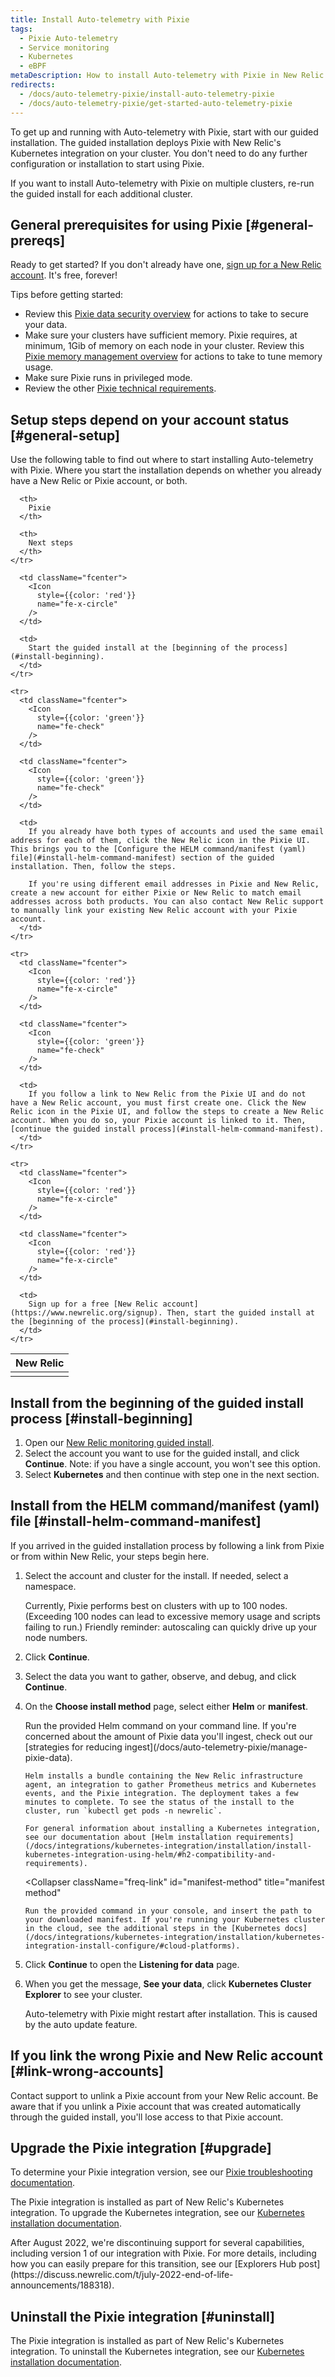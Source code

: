 ```yaml
---
title: Install Auto-telemetry with Pixie
tags:
  - Pixie Auto-telemetry
  - Service monitoring
  - Kubernetes
  - eBPF
metaDescription: How to install Auto-telemetry with Pixie in New Relic.
redirects:
  - /docs/auto-telemetry-pixie/install-auto-telemetry-pixie
  - /docs/auto-telemetry-pixie/get-started-auto-telemetry-pixie
---
```


To get up and running with Auto-telemetry with Pixie, start with our guided installation. The guided installation deploys Pixie with New Relic's Kubernetes integration on your cluster. You don't need to do any further configuration or installation to start using Pixie.

If you want to install Auto-telemetry with Pixie on multiple clusters, re-run the guided install for each additional cluster.

## General prerequisites for using Pixie [#general-prereqs]

Ready to get started? If you don't already have one, [sign up for a New Relic account](https://newrelic.com/signup). It's free, forever!

Tips before getting started:

* Review this [Pixie data security overview](/docs/auto-telemetry-pixie/pixie-data-security-overview) for actions to take to secure your data.
* Make sure your clusters have sufficient memory. Pixie requires, at minimum, 1Gib of memory on each node in your cluster. Review this [Pixie memory management overview](/docs/auto-telemetry-pixie/manage-pixie-memory) for actions to take to tune memory usage.
* Make sure Pixie runs in privileged mode.
* Review the other [Pixie technical requirements](https://docs.px.dev/installing-pixie/requirements/).

## Setup steps depend on your account status [#general-setup]

Use the following table to find out where to start installing Auto-telemetry with Pixie. Where you start the installation depends on whether you already have a New Relic or Pixie account, or both.

<table>
  <thead>
    <tr>
      <th style={{ width: "200px" }}>
        New Relic
      </th>

      <th>
        Pixie
      </th>

      <th>
        Next steps
      </th>
    </tr>
  </thead>

  <tbody>
    <tr>
      <td className="fcenter">
        <Icon
          style={{color: 'green'}}
          name="fe-check"
        />
      </td>

      <td className="fcenter">
        <Icon
          style={{color: 'red'}}
          name="fe-x-circle"
        />
      </td>

      <td>
        Start the guided install at the [beginning of the process](#install-beginning).
      </td>
    </tr>

    <tr>
      <td className="fcenter">
        <Icon
          style={{color: 'green'}}
          name="fe-check"
        />
      </td>

      <td className="fcenter">
        <Icon
          style={{color: 'green'}}
          name="fe-check"
        />
      </td>

      <td>
        If you already have both types of accounts and used the same email address for each of them, click the New Relic icon in the Pixie UI. This brings you to the [Configure the HELM command/manifest (yaml) file](#install-helm-command-manifest) section of the guided installation. Then, follow the steps.

        If you're using different email addresses in Pixie and New Relic, create a new account for either Pixie or New Relic to match email addresses across both products. You can also contact New Relic support to manually link your existing New Relic account with your Pixie account.
      </td>
    </tr>

    <tr>
      <td className="fcenter">
        <Icon
          style={{color: 'red'}}
          name="fe-x-circle"
        />
      </td>

      <td className="fcenter">
        <Icon
          style={{color: 'green'}}
          name="fe-check"
        />
      </td>

      <td>
        If you follow a link to New Relic from the Pixie UI and do not have a New Relic account, you must first create one. Click the New Relic icon in the Pixie UI, and follow the steps to create a New Relic account. When you do so, your Pixie account is linked to it. Then, [continue the guided install process](#install-helm-command-manifest).
      </td>
    </tr>

    <tr>
      <td className="fcenter">
        <Icon
          style={{color: 'red'}}
          name="fe-x-circle"
        />
      </td>

      <td className="fcenter">
        <Icon
          style={{color: 'red'}}
          name="fe-x-circle"
        />
      </td>

      <td>
        Sign up for a free [New Relic account](https://www.newrelic.org/signup). Then, start the guided install at the [beginning of the process](#install-beginning).
      </td>
    </tr>
  </tbody>
</table>

## Install from the beginning of the guided install process [#install-beginning]

1. Open our [New Relic monitoring guided install](https://one.newrelic.com/launcher/nr1-core.explorer?pane=eyJuZXJkbGV0SWQiOiJucjEtY29yZS5saXN0aW5nIn0=&cards[0]=eyJuZXJkbGV0SWQiOiJucjEtaW5zdGFsbC1uZXdyZWxpYy5ucjEtaW5zdGFsbC1uZXdyZWxpYyIsImFjdGl2ZUNvbXBvbmVudCI6IlZUU09LdWJlcm5ldGVzIiwiYWN0aXZlRW52aXJvbm1lbnQiOiJrdWJlcm5ldGVzIiwicGF0aCI6bnVsbCwiZW52Ijoia3ViZXJuZXRlcyJ9).
2. Select the account you want to use for the guided install, and click **Continue**.
   Note: if you have a single account, you won't see this option.
3. Select **Kubernetes** and then continue with step one in the next section.

## Install from the HELM command/manifest (yaml) file [#install-helm-command-manifest]

If you arrived in the guided installation process by following a link from Pixie or from within New Relic, your steps begin here.

1. Select the account and cluster for the install. If needed, select a namespace.

   <Callout variant="important">
     Currently, Pixie performs best on clusters with up to 100 nodes. (Exceeding 100 nodes can lead to excessive memory usage and scripts failing to run.) Friendly reminder: autoscaling can quickly drive up your node numbers.
   </Callout>

2. Click **Continue**.

3. Select the data you want to gather, observe, and debug, and click **Continue**.

4. On the **Choose install method** page, select either **Helm** or **manifest**.

   <CollapserGroup>
     <Collapser
       className="freq-link"
       id="helm-method"
       title="Helm method"
     >
       Run the provided Helm command on your command line. If you're concerned about the amount of Pixie data you'll ingest, check out our [strategies for reducing ingest](/docs/auto-telemetry-pixie/manage-pixie-data).

       Helm installs a bundle containing the New Relic infrastructure agent, an integration to gather Prometheus metrics and Kubernetes events, and the Pixie integration. The deployment takes a few minutes to complete. To see the status of the install to the cluster, run `kubectl get pods -n newrelic`.

       For general information about installing a Kubernetes integration, see our documentation about [Helm installation requirements](/docs/integrations/kubernetes-integration/installation/install-kubernetes-integration-using-helm/#h2-compatibility-and-requirements).
     </Collapser>

     <Collapser
       className="freq-link"
       id="manifest-method"
       title="manifest method"
     >
       Run the provided command in your console, and insert the path to your downloaded manifest. If you're running your Kubernetes cluster in the cloud, see the additional steps in the [Kubernetes docs](/docs/integrations/kubernetes-integration/installation/kubernetes-integration-install-configure/#cloud-platforms).
     </Collapser>
   </CollapserGroup>

5. Click **Continue** to open the **Listening for data** page.

6. When you get the message, **See your data**, click **Kubernetes Cluster Explorer** to see your cluster.

   Auto-telemetry with Pixie might restart after installation. This is caused by the auto update feature.

<InstallFeedback />

## If you link the wrong Pixie and New Relic account [#link-wrong-accounts]

Contact support to unlink a Pixie account from your New Relic account. Be aware that if you unlink a Pixie account that was created automatically through the guided install, you'll lose access to that Pixie account.

## Upgrade the Pixie integration [#upgrade]

To determine your Pixie integration version, see our [Pixie troubleshooting documentation](/docs/kubernetes-pixie/auto-telemetry-pixie/troubleshooting/get-pixie-integration-version).

The Pixie integration is installed as part of New Relic's Kubernetes integration. To upgrade the Kubernetes integration, see our [Kubernetes installation documentation](/docs/kubernetes-pixie/kubernetes-integration/installation/kubernetes-integration-install-configure#update).

<Callout variant="important" title="EOL NOTICE">
  After August 2022, we're discontinuing support for several capabilities, including version 1 of our integration with Pixie. For more details, including how you can easily prepare for this transition, see our [Explorers Hub post](https://discuss.newrelic.com/t/july-2022-end-of-life-announcements/188318).
</Callout>

## Uninstall the Pixie integration [#uninstall]

The Pixie integration is installed as part of New Relic's Kubernetes integration. To uninstall the Kubernetes integration, see our [Kubernetes installation documentation](/docs/kubernetes-pixie/kubernetes-integration/installation/kubernetes-integration-install-configure#uninstall).
